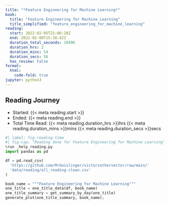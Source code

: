 ```yaml
---
title: "*Feature Engineering for Machine Learning*"
book:
  title: "Feature Engineering for Machine Learning"
  title_simplified: "feature_engineering_for_machine_learning"
reading:
  start: 2022-02-05T21:06:28Z
  end: 2022-02-08T15:38:42Z
  duration_total_seconds: 10496
  duration_hrs: 2
  duration_mins: 54
  duration_secs: 56
  has_review: False
format:
  html:
    code-fold: true
jupyter: python3
---
```


## Reading Journey

* Started: {{< meta reading.start >}}
* Ended: {{< meta reading.end >}}
* Total Time Read: {{< meta reading.duration_hrs >}}hrs {{< meta reading.duration_mins >}}mins {{< meta reading.duration_secs >}}secs

```python
#| label: fig-reading-time
#| fig-cap: "Reading done for Feature Engineering for Machine Learning"
%run _help_reading.py
import pandas as pd

df = pd.read_csv(
  'https://github.com/MrGeislinger/victorsothervector/raw/main/'
  'data/reading/all_reading-clean.csv'
)

book_name = """Feature Engineering for Machine Learning"""
one_title = one_title_data(df, book_name)
one_title_summary = get_summary_by_day(one_title)
generate_plot(one_title_summary, book_name);
```
